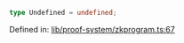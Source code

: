 ```ts
type Undefined = undefined;
```

Defined in: [lib/proof-system/zkprogram.ts:67](https://github.com/o1-labs/o1js/blob/46b9772d07785397c4bd76a102bc9f6730d321bb/src/lib/proof-system/zkprogram.ts#L67)
